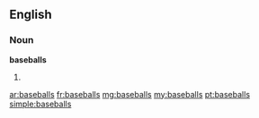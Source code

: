 {{also|Baseballs}}
==English==

===Noun===
'''baseballs'''
# {{plural of|baseball}}

[[ar:baseballs]]
[[fr:baseballs]]
[[mg:baseballs]]
[[my:baseballs]]
[[pt:baseballs]]
[[simple:baseballs]]